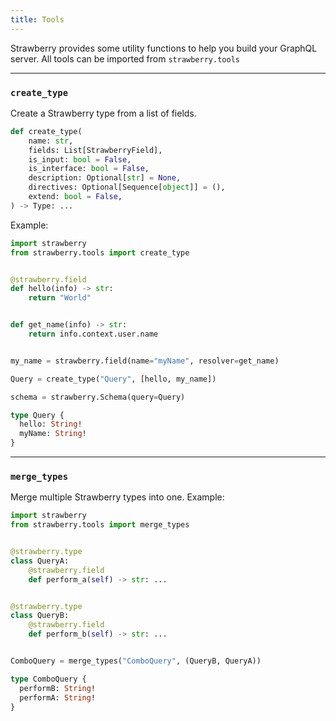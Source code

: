 ```yaml
---
title: Tools
---
```




Strawberry provides some utility functions to help you build your GraphQL
server. All tools can be imported from `strawberry.tools`

---

### `create_type`

Create a Strawberry type from a list of fields.

```python
def create_type(
    name: str,
    fields: List[StrawberryField],
    is_input: bool = False,
    is_interface: bool = False,
    description: Optional[str] = None,
    directives: Optional[Sequence[object]] = (),
    extend: bool = False,
) -> Type: ...
```

Example:

<CodeGrid>

```python
import strawberry
from strawberry.tools import create_type


@strawberry.field
def hello(info) -> str:
    return "World"


def get_name(info) -> str:
    return info.context.user.name


my_name = strawberry.field(name="myName", resolver=get_name)

Query = create_type("Query", [hello, my_name])

schema = strawberry.Schema(query=Query)
```

```graphql
type Query {
  hello: String!
  myName: String!
}
```

</CodeGrid>

---

### `merge_types`

Merge multiple Strawberry types into one. Example:

<CodeGrid>

```python
import strawberry
from strawberry.tools import merge_types


@strawberry.type
class QueryA:
    @strawberry.field
    def perform_a(self) -> str: ...


@strawberry.type
class QueryB:
    @strawberry.field
    def perform_b(self) -> str: ...


ComboQuery = merge_types("ComboQuery", (QueryB, QueryA))
```

```graphql
type ComboQuery {
  performB: String!
  performA: String!
}
```

</CodeGrid>
